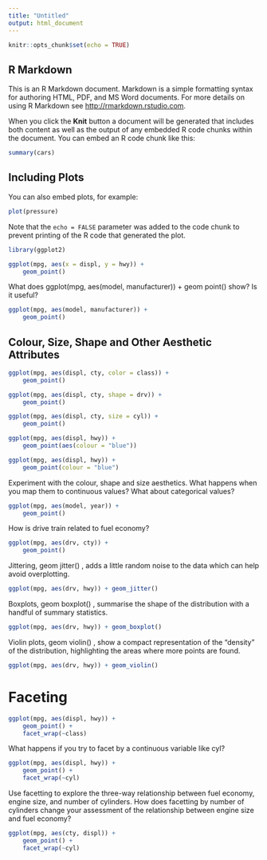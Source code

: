 ```yaml
---
title: "Untitled"
output: html_document
---
```


```r
knitr::opts_chunk$set(echo = TRUE)
```

## R Markdown

This is an R Markdown document. Markdown is a simple formatting syntax for authoring HTML, PDF, and MS Word documents. For more details on using R Markdown see <http://rmarkdown.rstudio.com>.

When you click the **Knit** button a document will be generated that includes both content as well as the output of any embedded R code chunks within the document. You can embed an R code chunk like this:

```r
summary(cars)
```

## Including Plots

You can also embed plots, for example:

```r
plot(pressure)
```

Note that the `echo = FALSE` parameter was added to the code chunk to prevent printing of the R code that generated the plot.

```r
library(ggplot2)

ggplot(mpg, aes(x = displ, y = hwy)) +
    geom_point()

```
What does ggplot(mpg, aes(model, manufacturer)) + geom point() show? Is it useful?
```r
ggplot(mpg, aes(model, manufacturer)) +
    geom_point()
```
## Colour, Size, Shape and Other Aesthetic Attributes
```r
ggplot(mpg, aes(displ, cty, color = class)) +
    geom_point()
```
```r
ggplot(mpg, aes(displ, cty, shape = drv)) +
    geom_point()
```
```r
ggplot(mpg, aes(displ, cty, size = cyl)) +
    geom_point()
```
```r
ggplot(mpg, aes(displ, hwy)) +
    geom_point(aes(colour = "blue"))
```
```r
ggplot(mpg, aes(displ, hwy)) +
    geom_point(colour = "blue")
```
Experiment with the colour, shape and size aesthetics. What happens when you map them to continuous values? What about categorical values?
```r
ggplot(mpg, aes(model, year)) +
    geom_point()
```
How is drive train related to fuel economy?
```r
ggplot(mpg, aes(drv, cty)) +
    geom_point()
```
Jittering, geom jitter() , adds a little random noise to the data which can
help avoid overplotting.
```r
ggplot(mpg, aes(drv, hwy)) + geom_jitter()
```
Boxplots, geom boxplot() , summarise the shape of the distribution with a
handful of summary statistics.
```r
ggplot(mpg, aes(drv, hwy)) + geom_boxplot()
```
Violin plots, geom violin() , show a compact representation of the “density”
of the distribution, highlighting the areas where more points are found.
```r
ggplot(mpg, aes(drv, hwy)) + geom_violin()
```
# Faceting
```r
ggplot(mpg, aes(displ, hwy)) +
    geom_point() +
    facet_wrap(~class)
```
What happens if you try to facet by a continuous variable like cyl?
```r
ggplot(mpg, aes(displ, hwy)) +
    geom_point() +
    facet_wrap(~cyl)
```
Use facetting to explore the three-way relationship between fuel economy,
engine size, and number of cylinders. How does facetting by number of
cylinders change your assessment of the relationship between engine size
and fuel economy?
```r
ggplot(mpg, aes(cty, displ)) +
    geom_point() +
    facet_wrap(~cyl)
```

